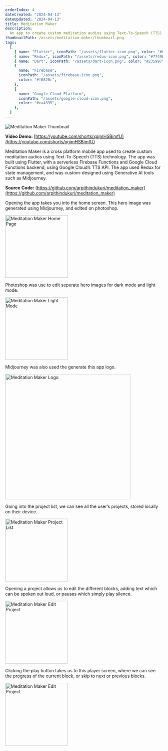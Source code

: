 ```yaml
---
orderIndex: 4
dateCreated: "2024-04-13"
dateUpdated: "2024-04-13"
title: Meditation Maker
description:
  An app to create custom meditation audios using Text-To-Speech (TTS).
thumbnailPath: /assets/meditation-maker/thumbnail.png
tags:
  [
    { name: "Flutter", iconPath: "/assets/flutter-icon.png", color: "#00b5f8" },
    { name: "Redux", iconPath: "/assets/redux-icon.png", color: "#7749bd" },
    { name: "Dart", iconPath: "/assets/dart-icon.png", color: "#235997" },
    {
      name: "Firebase",
      iconPath: "/assets/firebase-icon.png",
      color: "#f6820c",
    },
    {
      name: "Google Cloud Platform",
      iconPath: "/assets/google-cloud-icon.png",
      color: "#ea4335",
    },
  ]
---
```


<img src="/assets/meditation-maker/thumbnail.png" alt="Meditation Maker Thumbnail" />

**Video Demo:** [https://youtube.com/shorts/xgjmHSBimfU](https://youtube.com/shorts/xgjmHSBimfU)

Meditation Maker is a cross platform mobile app used to create custom meditation audios using Text-To-Speech (TTS) technology.
The app was built using Flutter, with a serverless Firebase Functions and Google Cloud Functions backend, using Google Cloud’s TTS API.
The app used Redux for state management, and was custom-designed using Generative AI tools such as Midjourney.

**Source Code:** [https://github.com/arpithindukuri/meditation_maker](https://github.com/arpithindukuri/meditation_maker)

Opening the app takes you into the home screen. This hero image was generated using Midjourney, and edited on photoshop.

<img
  src="/assets/meditation-maker/meditation-maker-1.jpg"
  alt="Meditation Maker Home Page"
  width="200"
/>

Photoshop was use to edit seperate hero images for dark mode and light mode.

<img
  src="/assets/meditation-maker/meditation-maker-5.png"
  alt="Meditation Maker Light Mode"
  width="200"
/>

Midjourney was also used the generate this app logo.

<img
  src="/assets/meditation-maker/meditation-maker-6.png"
  alt="Meditation Maker Logo"
  width="400"
/>


Going into the project list, we can see all the user’s projects, stored locally on their device.

<img
  src="/assets/meditation-maker/meditation-maker-2.jpg"
  alt="Meditation Maker Project List"
  width="200"
/>

Opening a project allows us to edit the different blocks, adding text which can be spoken out loud, or pauses which simply play silence.

<img
  src="/assets/meditation-maker/meditation-maker-3.jpg"
  alt="Meditation Maker Edit Project"
  width="200"
/>

Clicking the play button takes us to this player screen, where we can see the progress of the current block, or skip to next or previous blocks.

<img
  src="/assets/meditation-maker/meditation-maker-4.jpg"
  alt="Meditation Maker Edit Project"
  width="200"
/>

